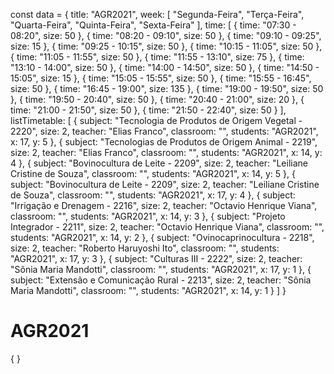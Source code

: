 const data = {
  title: "AGR2021",
  week: [
    "Segunda-Feira",
    "Terça-Feira",
    "Quarta-Feira",
    "Quinta-Feira",
    "Sexta-Feira"
  ],
  time: [
    {
      time: "07:30 - 08:20",
      size: 50
    },
    {
      time: "08:20 - 09:10",
      size: 50
    },
    {
      time: "09:10 - 09:25",
      size: 15
    },
    {
      time: "09:25 - 10:15",
      size: 50
    },
    {
      time: "10:15 - 11:05",
      size: 50
    },
    {
      time: "11:05 - 11:55",
      size: 50
    },
    {
      time: "11:55 - 13:10",
      size: 75
    },
    {
      time: "13:10 - 14:00",
      size: 50
    },
    {
      time: "14:00 - 14:50",
      size: 50
    },
    {
      time: "14:50 - 15:05",
      size: 15
    },
    {
      time: "15:05 - 15:55",
      size: 50
    },
    {
      time: "15:55 - 16:45",
      size: 50
    },
    {
      time: "16:45 - 19:00",
      size: 135
    },
    {
      time: "19:00 - 19:50",
      size: 50
    },
    {
      time: "19:50 - 20:40",
      size: 50
    },
    {
      time: "20:40 - 21:00",
      size: 20
    },
    {
      time: "21:00 - 21:50",
      size: 50
    },
    {
      time: "21:50 - 22:40",
      size: 50
    }
  ],
  listTimetable: [
    {
      subject: "Tecnologia de Produtos de Origem Vegetal - 2220",
      size: 2,
      teacher: "Elias Franco",
      classroom: "",
      students: "AGR2021",
      x: 17,
      y: 5
    },
    {
      subject: "Tecnologias de Produtos de Origem Animal - 2219",
      size: 2,
      teacher: "Elias Franco",
      classroom: "",
      students: "AGR2021",
      x: 14,
      y: 4
    },
    {
      subject: "Bovinocultura de Leite - 2209",
      size: 2,
      teacher: "Leiliane Cristine de Souza",
      classroom: "",
      students: "AGR2021",
      x: 14,
      y: 5
    },
    {
      subject: "Bovinocultura de Leite - 2209",
      size: 2,
      teacher: "Leiliane Cristine de Souza",
      classroom: "",
      students: "AGR2021",
      x: 17,
      y: 4
    },
    {
      subject: "Irrigação e Drenagem - 2216",
      size: 2,
      teacher: "Octavio Henrique Viana",
      classroom: "",
      students: "AGR2021",
      x: 14,
      y: 3
    },
    {
      subject: "Projeto Integrador - 2211",
      size: 2,
      teacher: "Octavio Henrique Viana",
      classroom: "",
      students: "AGR2021",
      x: 14,
      y: 2
    },
    {
      subject: "Ovinocaprinocultura - 2218",
      size: 2,
      teacher: "Roberto Haruyoshi Ito",
      classroom: "",
      students: "AGR2021",
      x: 17,
      y: 3
    },
    {
      subject: "Culturas III - 2222",
      size: 2,
      teacher: "Sônia Maria Mandotti",
      classroom: "",
      students: "AGR2021",
      x: 17,
      y: 1
    },
    {
      subject: "Extensão e Comunicação Rural - 2213",
      size: 2,
      teacher: "Sônia Maria Mandotti",
      classroom: "",
      students: "AGR2021",
      x: 14,
      y: 1
    }
  ]
}

# AGR2021

<div>
    {
        <Grid
            title={data.title}
            weekDays={data.week}
            time={data.time}
            listClasses={data.listTimetable}
        />
    }
</div>